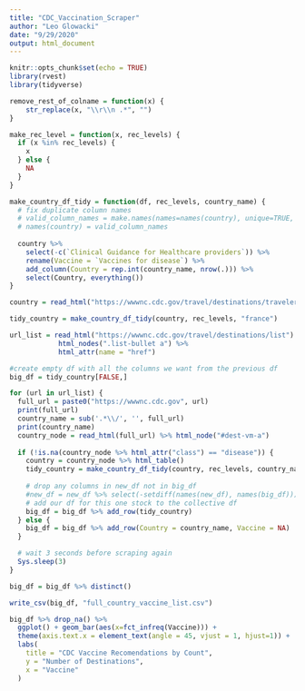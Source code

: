 ```yaml
---
title: "CDC_Vaccination_Scraper"
author: "Leo Glowacki"
date: "9/29/2020"
output: html_document
---
```


```r
knitr::opts_chunk$set(echo = TRUE)
library(rvest)
library(tidyverse)
```

```r
remove_rest_of_colname = function(x) {
    str_replace(x, "\\r\\n .*", "")
}

make_rec_level = function(x, rec_levels) {
  if (x %in% rec_levels) {
    x
  } else {
    NA
  }
}

make_country_df_tidy = function(df, rec_levels, country_name) {
  # fix duplicate column names
  # valid_column_names = make.names(names=names(country), unique=TRUE, allow_ = TRUE)
  # names(country) = valid_column_names
  
  country %>% 
    select(-c(`Clinical Guidance for Healthcare providers`)) %>% 
    rename(Vaccine = `Vaccines for disease`) %>% 
    add_column(Country = rep.int(country_name, nrow(.))) %>% 
    select(Country, everything())
}
```


```r
country = read_html("https://wwwnc.cdc.gov/travel/destinations/traveler/none/france") %>% html_node("#dest-vm-a") %>% html_table()

tidy_country = make_country_df_tidy(country, rec_levels, "france")
```

```r
url_list = read_html("https://wwwnc.cdc.gov/travel/destinations/list") %>% 
            html_nodes(".list-bullet a") %>% 
            html_attr(name = "href")

#create empty df with all the columns we want from the previous df
big_df = tidy_country[FALSE,]

for (url in url_list) {
  full_url = paste0("https://wwwnc.cdc.gov", url)
  print(full_url)
  country_name = sub('.*\\/', '', full_url)
  print(country_name)
  country_node = read_html(full_url) %>% html_node("#dest-vm-a") 
  
  if (!is.na(country_node %>% html_attr("class") == "disease")) {
    country = country_node %>% html_table()
    tidy_country = make_country_df_tidy(country, rec_levels, country_name)
    
    # drop any columns in new_df not in big_df
    #new_df = new_df %>% select(-setdiff(names(new_df), names(big_df)))
    # add our df for this one stock to the collective df
    big_df = big_df %>% add_row(tidy_country)
  } else {
    big_df = big_df %>% add_row(Country = country_name, Vaccine = NA)
  }

  # wait 3 seconds before scraping again
  Sys.sleep(3)
}

```

```r
big_df = big_df %>% distinct()
```


```r
write_csv(big_df, "full_country_vaccine_list.csv")
```

```r
big_df %>% drop_na() %>% 
  ggplot() + geom_bar(aes(x=fct_infreq(Vaccine))) +
  theme(axis.text.x = element_text(angle = 45, vjust = 1, hjust=1)) +
  labs(
    title = "CDC Vaccine Recomendations by Count",
    y = "Number of Destinations",
    x = "Vaccine"
  )
```

